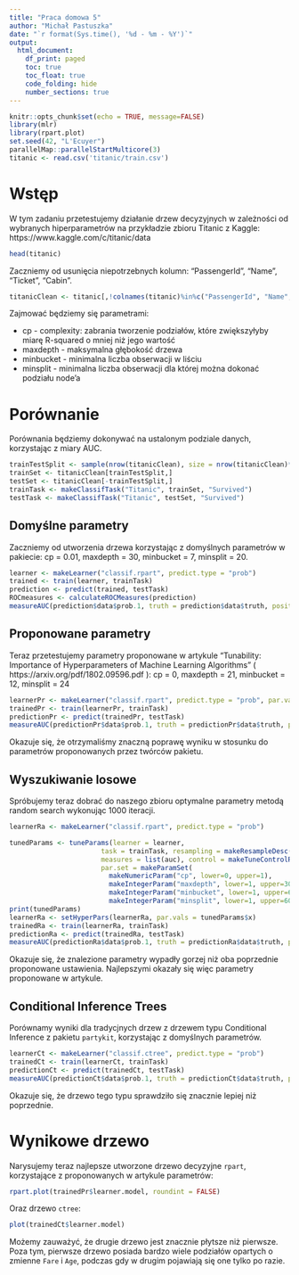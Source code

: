 ```yaml
---
title: "Praca domowa 5"
author: "Michał Pastuszka"
date: "`r format(Sys.time(), '%d - %m - %Y')`"
output:
  html_document:
    df_print: paged
    toc: true
    toc_float: true
    code_folding: hide
    number_sections: true
---
```



```r
knitr::opts_chunk$set(echo = TRUE, message=FALSE)
library(mlr)
library(rpart.plot)
set.seed(42, "L'Ecuyer")
parallelMap::parallelStartMulticore(3)
titanic <- read.csv('titanic/train.csv')
```

# Wstęp

W tym zadaniu przetestujemy działanie drzew decyzyjnych w zależności od wybranych hiperparametrów na przykładzie zbioru Titanic z Kaggle: https://www.kaggle.com/c/titanic/data

```r
head(titanic)
```

Zaczniemy od usunięcia niepotrzebnych kolumn: "PassengerId", "Name", "Ticket", "Cabin".

```r
titanicClean <- titanic[,!colnames(titanic)%in%c("PassengerId", "Name", "Ticket", "Cabin")]
```

Zajmować będziemy się parametrami:

* cp - complexity: zabrania tworzenie podziałów, które zwiększyłyby miarę R-squared o mniej niż jego wartość
* maxdepth - maksymalna głębokość drzewa
* minbucket - minimalna liczba obserwacji w liściu
* minsplit - minimalna liczba obserwacji dla której można dokonać podziału node'a

# Porównanie

Porównania będziemy dokonywać na ustalonym podziale danych, korzystając z miary AUC.

```r
trainTestSplit <- sample(nrow(titanicClean), size = nrow(titanicClean)*0.7)
trainSet <- titanicClean[trainTestSplit,]
testSet <- titanicClean[-trainTestSplit,]
trainTask <- makeClassifTask("Titanic", trainSet, "Survived")
testTask <- makeClassifTask("Titanic", testSet, "Survived")
```

## Domyślne parametry

Zaczniemy od utworzenia drzewa korzystając z domyślnych parametrów w pakiecie: cp = 0.01, maxdepth = 30, minbucket = 7, minsplit = 20.

```r
learner <- makeLearner("classif.rpart", predict.type = "prob")
trained <- train(learner, trainTask)
prediction <- predict(trained, testTask)
ROCmeasures <- calculateROCMeasures(prediction)
measureAUC(prediction$data$prob.1, truth = prediction$data$truth, positive = "1")
```

## Proponowane parametry

Teraz przetestujemy parametry proponowane w artykule "Tunability: Importance of Hyperparameters of Machine Learning Algorithms" ( https://arxiv.org/pdf/1802.09596.pdf ): cp = 0, maxdepth = 21, minbucket = 12, minsplit = 24

```r
learnerPr <- makeLearner("classif.rpart", predict.type = "prob", par.vals = list(cp = 0, maxdepth = 21, minbucket = 12, minsplit = 24))
trainedPr <- train(learnerPr, trainTask)
predictionPr <- predict(trainedPr, testTask)
measureAUC(predictionPr$data$prob.1, truth = predictionPr$data$truth, positive = "1")
```

Okazuje się, że otrzymaliśmy znaczną poprawę wyniku w stosunku do parametrów proponowanych przez twórców pakietu.

## Wyszukiwanie losowe

Spróbujemy teraz dobrać do naszego zbioru optymalne parametry metodą random search wykonując 1000 iteracji.

```r
learnerRa <- makeLearner("classif.rpart", predict.type = "prob")

tunedParams <- tuneParams(learner = learner,
                       task = trainTask, resampling = makeResampleDesc("CV", iters = 5),
                       measures = list(auc), control = makeTuneControlRandom(maxit = 1000),
                       par.set = makeParamSet(
                         makeNumericParam("cp", lower=0, upper=1),
                         makeIntegerParam("maxdepth", lower=1, upper=30),
                         makeIntegerParam("minbucket", lower=1, upper=60),
                         makeIntegerParam("minsplit", lower=1, upper=60)))
print(tunedParams)
learnerRa <- setHyperPars(learnerRa, par.vals = tunedParams$x)
trainedRa <- train(learnerRa, trainTask)
predictionRa <- predict(trainedRa, testTask)
measureAUC(predictionRa$data$prob.1, truth = predictionRa$data$truth, positive = "1")
```

Okazuje się, że znalezione parametry wypadły gorzej niż oba poprzednie proponowane ustawienia. Najlepszymi okazały się więc parametry proponowane w artykule.

## Conditional Inference Trees

Porównamy wyniki dla tradycjnych drzew z drzewem typu Conditional Inference z pakietu `partykit`, korzystając z domyślnych parametrów.

```r
learnerCt <- makeLearner("classif.ctree", predict.type = "prob")
trainedCt <- train(learnerCt, trainTask)
predictionCt <- predict(trainedCt, testTask)
measureAUC(predictionCt$data$prob.1, truth = predictionCt$data$truth, positive = "1")
```

Okazuje się, że drzewo tego typu sprawdziło się znacznie lepiej niż poprzednie.

# Wynikowe drzewo

Narysujemy teraz najlepsze utworzone drzewo decyzyjne `rpart`, korzystające z proponowanych w artykule parametrów:

```r
rpart.plot(trainedPr$learner.model, roundint = FALSE)
```

Oraz drzewo `ctree`:

```r
plot(trainedCt$learner.model)
```

Możemy zauważyć, że drugie drzewo jest znacznie płytsze niż pierwsze. Poza tym, pierwsze drzewo posiada bardzo wiele podziałów opartych o zmienne `Fare` i `Age`, podczas gdy w drugim pojawiają się one tylko po razie.